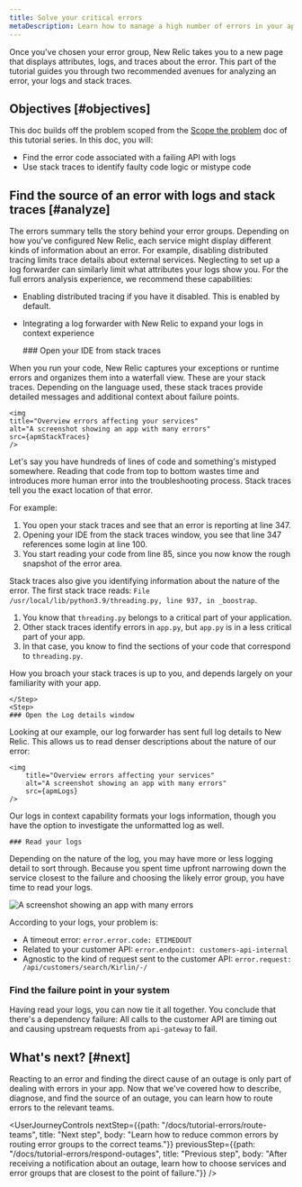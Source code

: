```yaml
---
title: Solve your critical errors
metaDescription: Learn how to manage a high number of errors in your app.   
---
```







Once you've chosen your error group, New Relic takes you to a new page that displays attributes, logs, and traces about the error. This part of the tutorial guides you through two recommended avenues for analyzing an error, your logs and stack traces. 

## Objectives [#objectives]

This doc builds off the problem scoped from the [Scope the problem](/docs/tutorial-errors/scope-the-problem) doc of this tutorial series. In this doc, you will:

* Find the error code associated with a failing API with logs
* Use stack traces to identify faulty code logic or mistype code  

## Find the source of an error with logs and stack traces [#analyze]

The errors summary tells the story behind your error groups. Depending on how you've configured New Relic, each service might display different kinds of information about an error. For example, disabling distributed tracing limits trace details about external services. Neglecting to set up a log forwarder can similarly limit what attributes your logs show you. For the full errors analysis experience, we recommend these capabilities:

* Enabling distributed tracing if you have it disabled. This is enabled by default.
* Integrating a log forwarder with New Relic to expand your logs in context experience

    <Steps>
    <Step>
    ### Open your IDE from stack traces

When you run your code, New Relic captures your exceptions or runtime errors and organizes them into a waterfall view. These are your stack traces. Depending on the language used, these stack traces provide detailed messages and additional context about failure points.  

    <img
    title="Overview errors affecting your services"
    alt="A screenshot showing an app with many errors"
    src={apmStackTraces}
    />    

Let's say you have hundreds of lines of code and something's mistyped somewhere. Reading that code from top to bottom wastes time and introduces more human error into the troubleshooting process. Stack traces tell you the exact location of that error.

For example:

1. You open your stack traces and see that an error is reporting at line 347.
2. Opening your IDE from the stack traces window, you see that line 347 references some login at line 100. 
3. You start reading your code from line 85, since you now know the rough snapshot of the error area.

Stack traces also give you identifying information about the nature of the error. The first stack trace reads: `File /usr/local/lib/python3.9/threading.py, line 937, in _boostrap`. 

1. You know that `threading.py` belongs to a critical part of your application.  
2. Other stack traces identify errors in `app.py`, but `app.py` is in a less critical part of your app. 
3. In that case, you know to find the sections of your code that correspond to `threading.py`. 

How you broach your stack traces is up to you, and depends largely on your familiarity with your app. 

    </Step>
    <Step>
    ### Open the Log details window

Looking at our example, our log forwarder has sent full log details to New Relic. This allows us to read denser descriptions about the nature of our error:

    <img
        title="Overview errors affecting your services"
        alt="A screenshot showing an app with many errors"
        src={apmLogs}
    />

Our logs in context capability formats your logs information, though you have the option to investigate the unformatted log as well. 
    </Step>
    <Step>

    ### Read your logs
        
Depending on the nature of the log, you may have more or less logging detail to sort through. Because you spent time upfront narrowing down the service closest to the failure and choosing the likely error group, you have time to read your logs. 

<img
    title="Overview errors affecting your services"
    alt="A screenshot showing an app with many errors"
    src={apmLogsZoom}
    />    

According to your logs, your problem is:

* A timeout error: `error.error.code: ETIMEDOUT`
* Related to your customer API: `error.endpoint: customers-api-internal`
* Agnostic to the kind of request sent to the customer API: `error.request: /api/customers/search/Kirlin/-/`

</Step>
<Step>

### Find the failure point in your system

Having read your logs, you can now tie it all together. You conclude that there's a dependency failure: All calls to the customer API are timing out and causing upstream requests from `api-gateway` to fail. 

</Step>
</Steps>

## What's next? [#next]

Reacting to an error and finding the direct cause of an outage is only part of dealing with errors in your app. Now that we've covered how to describe, diagnose, and find the source of an outage, you can learn how to route errors to the relevant teams. 

<UserJourneyControls
    nextStep={{path: "/docs/tutorial-errors/route-teams", title: "Next step", body: "Learn how to reduce common errors by routing error groups to the correct teams."}}
    previousStep={{path: "/docs/tutorial-errors/respond-outages", title: "Previous step", body: "After receiving a notification about an outage, learn how to choose services and error groups that are closest to the point of failure."}}
/>